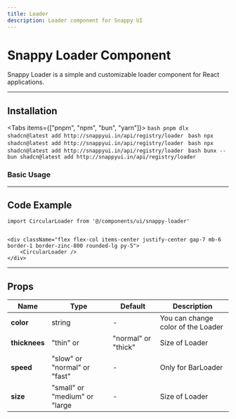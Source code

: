 ```yaml
---
title: Loader
description: Loader component for Snappy UI
---
```






# Snappy Loader Component

Snappy Loader is a simple and customizable loader component for React applications.

---

## Installation

<Tabs items={["pnpm", "npm", "bun", "yarn"]}>
  <Tab value="pnpm">
    ```bash
    pnpm dlx shadcn@latest add http://snappyui.in/api/registry/loader
    ```
  </Tab>
  <Tab value="npm">
    ```bash
    npx shadcn@latest add http://snappyui.in/api/registry/loader
    ```
  </Tab>
  <Tab value="yarn">
    ```bash
    npx shadcn@latest add http://snappyui.in/api/registry/loader
    ```
  </Tab>
  <Tab value="bun">
    ```bash
    bunx --bun shadcn@latest add http://snappyui.in/api/registry/loader
    ```
  </Tab>
</Tabs>

### Basic Usage


<div className="flex flex-col items-center justify-center gap-7 mb-6 border-1 border-zinc-800 rounded-lg py-5">
    <CircularLoader />
</div>

---

## Code Example

```tsx
import CircularLoader from '@/components/ui/snappy-loader'


<div className="flex flex-col items-center justify-center gap-7 mb-6 border-1 border-zinc-800 rounded-lg py-5">
    <CircularLoader />
</div>
```

---

## Props

| <b>Name</b>   | <b>Type</b> | <b>Default</b> | <b>Description</b>                            |
| ------------- | ----------- | -------------- | --------------------------------------------- |
| **color**     | string      | -| You can change color of the Loader |
| **thicknees**   | "thin" or | "normal" or "thick"     | Size of Loader                  |
| **speed**     | "slow" or "normal" or "fast"      | -              | Only for BarLoader                       |
| **size**      | "small" or "medium" or "large      | -             | Size of Loader                             |